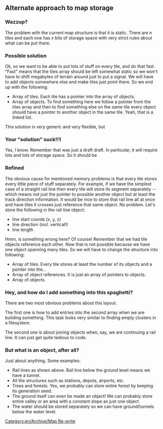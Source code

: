 {{en/Suggestions}}

==Alternate approach to map storage==

===Wazzup?===
The problem with the current map structure is that it is static. There are ''n'' tiles and each one has ''x'' bits of storage space with very strict rules about what can be put there.

===Possible solution===
Ok, so we want to be able to put lots of stuff on every tile, and do that fast. "Fast" means that the tiles array should be left somewhat static so we won't have to shift megabytes of terrain around just to put a signal. We will have to add objects somewhere else and make tiles just point there. So we end up with the following:

*Array of tiles. Each tile has a pointer into the array of objects.
*Array of objects. To find something here we follow a pointer from the tiles array and then to find something else on the same tile every object should have a pointer to another object in the same tile. Yeah, that is a linked list.

This solution is very generic and very flexible, but

===Your "solution" suck!!1===
Yes, I know. Remember that was just a draft draft. In particular, it will require lots and lots of storage space. So it should be

===Refined===
The obvious cause for mentioned memory problems is that every tile stores every little piece of stuff separately. For example, if we have the simplest case of a straight rail line then every tile will store its segment separately -- which means not just the pointer to possible another object but at least the track direction information. It would be nice to store that rail line all at once and have tiles it crosses just reference that same object. No problem. Let's store the following in the rail line object:
*line start coords (x, y, z)
*line direction (incl. vertical!)
*line length

Hmm, is something wrong here? Of course! Remember that we had tile objects reference each other. Now that is not possible because we have one object spanning many tiles. So we will have to change the structure into following:
*Array of tiles. Every tile stores at least the number of its objects and a pointer into the...
*Array of object references. It is just an array of pointers to objects.
*Array of objects.

===Hey, and how do I add something into this spaghetti?===
There are two most obvious problems about this layout.

The first one is how to add entries into the second array when we are building something. This task looks very similar to finding empty clusters in a filesystem.

The second one is about joining objects when, say, we are continuing a rail line. It can just get quite tedious to code.

===But what is an object, after all?===
Just about anything. Some examples:
*Rail lines as shown above. Rail line below the ground level means we have a tunnel.
*All the structures such as stations, depots, airports, etc.
*Trees and forests. Yes, we probably can store entire forest by keeping its generation seed.
*The ground itself can even be made an object! We can probably store entire valley or an area with a constant slope as just one object.
*The water should be stored separately so we can have ground/tunnels below the water level.


[[Category:en/Archive/Map Re-write]]